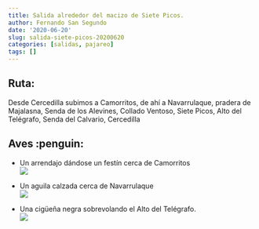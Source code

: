 ```yaml
---
title: Salida alrededor del macizo de Siete Picos.
author: Fernando San Segundo
date: '2020-06-20'
slug: salida-siete-picos-20200620
categories: [salidas, pajareo]
tags: []
---
```


## Ruta:

Desde Cercedilla subimos a Camorritos, de ahí a Navarrulaque, pradera de Majalasna, Senda de los Alevines, Collado Ventoso, Siete Picos, Alto del Telégrafo, Senda del Calvario, Cercedilla


## Aves :penguin:

+ Un arrendajo dándose un festín cerca de Camorritos  
  ![](https://ulpfza.db.files.1drv.com/y4mzgSXHINOQQpJ7jidq4Jh41dlt1Jzcv2q7boAZ6z2knVbptD78hg3kXvYJRMgKRKIMn-1V1A07LOxjmfTUWZICJa9ONm_hexNied0jVk5Ni6POFq1ZgQxUDp2Q3l0W-ZWduVwg09p_u--kSXir_LHxDfF1JAjKM9r6ZotAW8rVe9MtaGP-GfFIfJEbCJoj0SaIXOI0iVDiwlS2XfnxyrsZg?width=660&height=495&cropmode=none)

+ Un aguila calzada cerca de Navarrulaque  
  ![](https://ht8ewg.db.files.1drv.com/y4mVEYDv8y3GVTlCz6ZtFwIHV4_ekeRIxxrNt2km6S1_lmMDYAd2U-C4z5EuRb5qPtUVxEVK2iIyWy-uxGYqMpevnrOO8gBMe_vyzelE2zi0DfIXWi_sjhl7nj3Lx63WhaahjCtWKibogMcKM3AUQDgONhsRhD1_zT-fARgNcUERDuGY0RbTxhEZFSFSUqqZi2PsN5Ra7t3Fh_aMMfI0JX_Lg?width=660&height=495&cropmode=none)

+ Una cigüeña negra sobrevolando el Alto del Telégrafo.  
  ![](https://51xpfa.db.files.1drv.com/y4mir8Tk9_I8T96SNAcqKLbaiyPhcaYatu19ydjx0ZIto7YdUYQ5poExoQ9LJC10d3wJo1Epua4FEmB-vgqOFqkPfiLR1XzhUIESKReWS3x2_InjLIfS__HVy9ftDeair9SxlUlIx1YNMuEDZYJYOCfPjD4AZql__WhF-0W7DBpjkedUp4I7fSxnnu_b0BvuRhoZoyS12_WyZpG8H7gLMrEAA?width=660&height=495&cropmode=none)